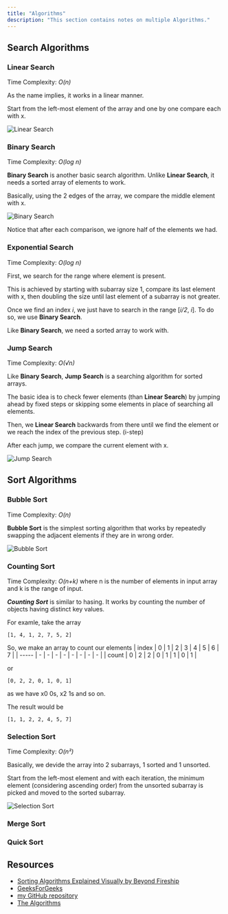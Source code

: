 ```yaml
---
title: "Algorithms"
description: "This section contains notes on multiple Algorithms."
---
```



## Search Algorithms

### Linear Search

Time Complexity: *O(n)*

As the name implies, it works in a linear manner.

Start from the left-most element of the array and one by one compare each with x.

![Linear Search](https://raw.githubusercontent.com/Stratis-Dermanoutsos/Full-Stack-Notes/main/Images/Linear-Search.png)

### Binary Search

Time Complexity: *O(log n)*

**Binary Search** is another basic search algorithm. Unlike **Linear Search**, it needs a sorted array of elements to work.

Basically, using the 2 edges of the array, we compare the middle element with x.

<Gist gistCode="27e9495c8fc9d55b925630b27cef93a3" fileName="search-binary.js" />

![Binary Search](https://raw.githubusercontent.com/Stratis-Dermanoutsos/Full-Stack-Notes/main/Images/Binary-Search.png)

Notice that after each comparison, we ignore half of the elements we had.

### Exponential Search

Time Complexity: *O(log n)*

First, we search for the range where element is present.

This is achieved by starting with subarray size 1, compare its last element with x, then doubling the size until last element of a subarray is not greater.

Once we find an index *i*, we just have to search in the range [*i/2*, *i*]. To do so, we use **Binary Search**.

Like **Binary Search**, we need a sorted array to work with.

### Jump Search

Time Complexity: *O(√n)*

Like **Binary Search**, **Jump Search** is a searching algorithm for sorted arrays.

The basic idea is to check fewer elements (than **Linear Search**) by jumping ahead by fixed steps or skipping some elements in place of searching all elements.

Then, we **Linear Search** backwards from there until we find the element or we reach the index of the previous step. (i-step)

After each jump, we compare the current element with x.

<Gist gistCode="27e9495c8fc9d55b925630b27cef93a3" fileName="search-jump.js" />

![Jump Search](https://raw.githubusercontent.com/Stratis-Dermanoutsos/Full-Stack-Notes/main/Images/Jump-Search.jpg)

## Sort Algorithms

### Bubble Sort

Time Complexity: *O(n)*

**Bubble Sort** is the simplest sorting algorithm that works by repeatedly swapping the adjacent elements if they are in wrong order.

![Bubble Sort](https://raw.githubusercontent.com/Stratis-Dermanoutsos/Full-Stack-Notes/main/Images/Bubble-Sort.png)

### Counting Sort

Time Complexity: *O(n+k)* where n is the number of elements in input array and k is the range of input.

***Counting Sort*** is similar to hasing. It works by counting the number of objects having distinct key values.

For examle, take the array

```
[1, 4, 1, 2, 7, 5, 2]
```

So, we make an array to count our elements
| index | 0 | 1 | 2 | 3 | 4 | 5 | 6 | 7 |
| ----- | - | - | - | - | - | - | - | - |
| count | 0 | 2 | 2 | 0 | 1 | 1 | 0 | 1 |

or

```
[0, 2, 2, 0, 1, 0, 1]
```

as we have x0 0s, x2 1s and so on.

The result would be

```
[1, 1, 2, 2, 4, 5, 7]
```

### Selection Sort

Time Complexity: *O(n²)*

Basically, we devide the array into 2 subarrays, 1 sorted and 1 unsorted.

Start from the left-most element and with each iteration, the minimum element (considering ascending order) from the unsorted subarray is picked and moved to the sorted subarray.

![Selection Sort](https://raw.githubusercontent.com/Stratis-Dermanoutsos/Full-Stack-Notes/main/Images/Selection-Sort.png)

### Merge Sort

<Todo client:visible issue="56" />

### Quick Sort

<Todo client:visible issue="56" />

## Resources

- [Sorting Algorithms Explained Visually by Beyond Fireship](https://youtu.be/RfXt_qHDEPw)
- [GeeksForGeeks](https://www.geeksforgeeks.org/fundamentals-of-algorithms/)
- [my GitHub repository](https://github.com/Stratis-Dermanoutsos/Algorithms-C-Sharp/)
- [The Algorithms](https://github.com/TheAlgorithms)
